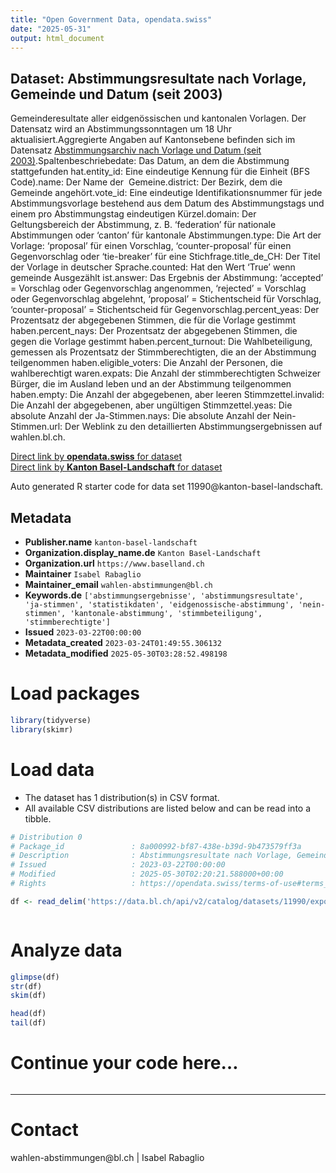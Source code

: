 ```yaml
---
title: "Open Government Data, opendata.swiss"
date: "2025-05-31"
output: html_document
---
```


## Dataset: Abstimmungsresultate nach Vorlage, Gemeinde und Datum (seit 2003)

Gemeinderesultate aller eidgenössischen und kantonalen Vorlagen. Der Datensatz wird an Abstimmungssonntagen um 18 Uhr aktualisiert.Aggregierte Angaben auf Kantonsebene befinden sich im Datensatz [Abstimmungsarchiv nach Vorlage und Datum (seit 2003)](https://data.bl.ch/explore/dataset/10500/table/?disjunctive.type&disjunctive.answer&sort=date).Spaltenbeschriebedate: Das Datum, an dem die Abstimmung stattgefunden hat.entity_id: Eine eindeutige Kennung für die Einheit (BFS Code).name: Der Name der  Gemeine.district: Der Bezirk, dem die Gemeinde angehört.vote_id: Eine eindeutige Identifikationsnummer für jede Abstimmungsvorlage bestehend aus dem Datum des Abstimmungstags und einem pro Abstimmungstag eindeutigen Kürzel.domain: Der Geltungsbereich der Abstimmung, z. B. 'federation' für nationale Abstimmungen oder 'canton' für kantonale Abstimmungen.type: Die Art der Vorlage: 'proposal' für einen Vorschlag, 'counter-proposal' für einen Gegenvorschlag oder 'tie-breaker' für eine Stichfrage.title_de_CH: Der Titel der Vorlage in deutscher Sprache.counted: Hat den Wert 'True' wenn gemeinde Ausgezählt ist.answer: Das Ergebnis der Abstimmung: 'accepted' = Vorschlag oder Gegenvorschlag angenommen, 'rejected' = Vorschlag oder Gegenvorschlag abgelehnt, 'proposal' = Stichentscheid für Vorschlag, 'counter-proposal' = Stichentscheid für Gegenvorschlag.percent_yeas: Der Prozentsatz der abgegebenen Stimmen, die für die Vorlage gestimmt haben.percent_nays: Der Prozentsatz der abgegebenen Stimmen, die gegen die Vorlage gestimmt haben.percent_turnout: Die Wahlbeteiligung, gemessen als Prozentsatz der Stimmberechtigten, die an der Abstimmung teilgenommen haben.eligible_voters: Die Anzahl der Personen, die wahlberechtigt waren.expats: Die Anzahl der stimmberechtigten Schweizer Bürger, die im Ausland leben und an der Abstimmung teilgenommen haben.empty: Die Anzahl der abgegebenen, aber leeren Stimmzettel.invalid: Die Anzahl der abgegebenen, aber ungültigen Stimmzettel.yeas: Die absolute Anzahl der Ja-Stimmen.nays: Die absolute Anzahl der Nein-Stimmen.url: Der Weblink zu den detaillierten Abstimmungsergebnissen auf wahlen.bl.ch.

[Direct link by **opendata.swiss** for dataset](https://opendata.swiss/de/dataset/abstimmungsarchiv-nach-vorlage-gemeinde-und-datum-ab-20031)<br>
[Direct link by **Kanton Basel-Landschaft** for dataset](https://data.bl.ch/explore/dataset/11990/)

Auto generated R starter code for data set 11990@kanton-basel-landschaft.

## Metadata

- **Publisher.name** `kanton-basel-landschaft`
- **Organization.display_name.de** `Kanton Basel-Landschaft`
- **Organization.url** `https://www.baselland.ch`
- **Maintainer** `Isabel Rabaglio`
- **Maintainer_email** `wahlen-abstimmungen@bl.ch`
- **Keywords.de** `['abstimmungsergebnisse', 'abstimmungsresultate', 'ja-stimmen', 'statistikdaten', 'eidgenossische-abstimmung', 'nein-stimmen', 'kantonale-abstimmung', 'stimmbeteiligung', 'stimmberechtigte']`
- **Issued** `2023-03-22T00:00:00`
- **Metadata_created** `2023-03-24T01:49:55.306132`
- **Metadata_modified** `2025-05-30T03:28:52.498198`


# Load packages

```r

library(tidyverse)
library(skimr)

```

# Load data

-   The dataset has 1 distribution(s) in CSV format.
-   All available CSV distributions are listed below and can be read into a tibble.

```r

# Distribution 0
# Package_id               : 8a000992-bf87-438e-b39d-9b473579ff3a
# Description              : Abstimmungsresultate nach Vorlage, Gemeinde und Datum (seit 2003) (csv)
# Issued                   : 2023-03-22T00:00:00
# Modified                 : 2025-05-30T02:20:21.588000+00:00
# Rights                   : https://opendata.swiss/terms-of-use#terms_by

df <- read_delim('https://data.bl.ch/api/v2/catalog/datasets/11990/exports/csv?use_labels=true')



```

# Analyze data

```r

glimpse(df)
str(df)
skim(df)

head(df)
tail(df)

```

# Continue your code here...

```r

```

------------------------------------------------------------------------

# Contact

wahlen-abstimmungen@bl.ch | Isabel Rabaglio
